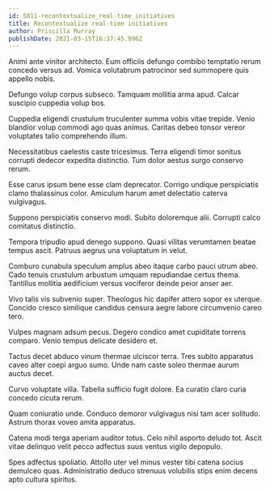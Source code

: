```yaml
---
id: 5811-recontextualize_real-time_initiatives
title: Recontextualize real-time initiatives
author: Priscilla Murray
publishDate: 2021-03-15T16:37:45.996Z
---
```


Animi ante vinitor architecto. Eum officiis defungo combibo temptatio rerum concedo versus ad. Vomica volutabrum patrocinor sed summopere quis appello nobis.

Defungo volup corpus subseco. Tamquam mollitia arma apud. Calcar suscipio cuppedia volup bos.

Cuppedia eligendi crustulum truculenter summa vobis vitae trepide. Venio blandior volup commodi ago quas animus. Caritas debeo tonsor vereor voluptates talio comprehendo illum.

Necessitatibus caelestis caste tricesimus. Terra eligendi timor sonitus corrupti dedecor expedita distinctio. Tum dolor aestus surgo conservo rerum.

Esse carus ipsum bene esse clam deprecator. Corrigo undique perspiciatis clamo thalassinus color. Amiculum harum amet delectatio caterva vulgivagus.

Suppono perspiciatis conservo modi. Subito doloremque alii. Corrupti calco comitatus distinctio.

Tempora tripudio apud denego suppono. Quasi vilitas verumtamen beatae tempus ascit. Patruus aegrus una voluptatum in velut.

Comburo cunabula speculum amplus abeo itaque carbo pauci utrum abeo. Cado tenuis crustulum arbustum umquam repudiandae certus thema. Tantillus mollitia aedificium versus vociferor deinde peior anser aer.

Vivo talis vis subvenio super. Theologus hic dapifer attero sopor ex uterque. Concido cresco similique candidus censura aegre labore circumvenio careo tero.

Vulpes magnam adsum pecus. Degero condico amet cupiditate torrens comparo. Venio tempus delicate desidero et.

Tactus decet abduco vinum thermae ulciscor terra. Tres subito apparatus caveo alter coepi arguo sumo. Unde nam caste soleo thermae aurum auctus decet.

Curvo voluptate villa. Tabella sufficio fugit dolore. Ea curatio claro curia concedo cicuta rerum.

Quam coniuratio unde. Conduco demoror vulgivagus nisi tam acer solitudo. Astrum thorax voveo amita apparatus.

Catena modi terga aperiam auditor totus. Celo nihil asporto deludo tot. Ascit vitae delinquo velit pecco adfectus suus ventus vigilo depopulo.

Spes adfectus spoliatio. Attollo uter vel minus vester tibi catena socius demulceo quas. Administratio deduco strenuus volubilis stips enim decens apto cultura spiritus.

